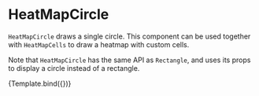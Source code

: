 
# HeatMapCircle

<Meta title="Addons/Matrix/HeatMapCircle" />

`HeatMapCircle` draws a single circle. This component can be used together with `HeatMapCells` to draw a heatmap with custom cells.

<ArgsTable of={HeatMapCircle} />

Note that `HeatMapCircle` has the same API as `Rectangle`, and uses its props to display a circle instead of a rectangle.

<Canvas>
    <Story
        name="circles"
        args={{
            style: { strokeWidth: 1, stroke: '#222222' },
            cell: HeatMapCircle,
        }}
        component={HeatMapCells}
        decorators={[ChartHeatMapDecorator]}
    >
        {Template.bind({})}
    </Story>
</Canvas>
